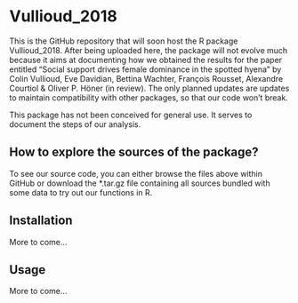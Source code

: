 # Vullioud_2018

This is the GitHub repository that will soon host the R package Vullioud_2018.
After being uploaded here, the package will not evolve much because it aims at documenting how we obtained the
results for the paper entitled "Social support drives female dominance in the spotted hyena" by Colin Vullioud,
Eve Davidian, Bettina Wachter, François Rousset, Alexandre Courtiol & Oliver P. Höner (in review).
The only planned updates are updates to maintain compatibility with other packages, so that our code won't break.

This package has not been conceived for general use. It serves to document the
steps of our analysis.


## How to explore the sources of the package?

To see our source code, you can either browse the files above within GitHub or 
download the *.tar.gz file containing all sources bundled with some data to 
try out our functions in R.


## Installation

More to come...


## Usage

More to come...
